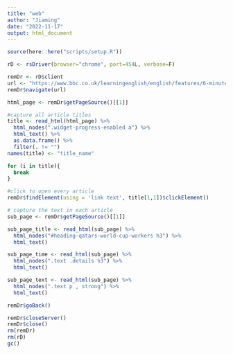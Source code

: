 ```yaml
---
title: "web"
author: "Jiaming"
date: "2022-11-17"
output: html_document
---
```


```r
source(here::here("scripts/setup.R"))
```

```r
rD <- rsDriver(browser="chrome", port=454L, verbose=F)

remDr <- rD$client
url <- "https://www.bbc.co.uk/learningenglish/english/features/6-minute-english"
remDr$navigate(url)

html_page <- remDr$getPageSource()[[1]]
```

```r
#capture all article titles
title <- read_html(html_page) %>% 
  html_nodes(".widget-progress-enabled a") %>% 
  html_text() %>%
  as.data.frame() %>%
  filter(. != "")
names(title) <- "title_name"
```

```r
for (i in title){
  break
}
```


```r
#click to open every article
remDr$findElement(using = 'link text', title[1,1])$clickElement()

# capture the text in each article
sub_page <- remDr$getPageSource()[[1]]

sub_page_title <- read_html(sub_page) %>% 
  html_nodes("#heading-qatars-world-cup-workers h3") %>% 
  html_text() 

sub_page_time <- read_html(sub_page) %>% 
  html_nodes(".text .details h3") %>% 
  html_text() 

sub_page_text <- read_html(sub_page) %>% 
  html_nodes(".text p , strong") %>% 
  html_text() 

remDr$goBack()
```



```r
remDr$closeServer()
remDr$close()
rm(remDr)
rm(rD)
gc()
```
